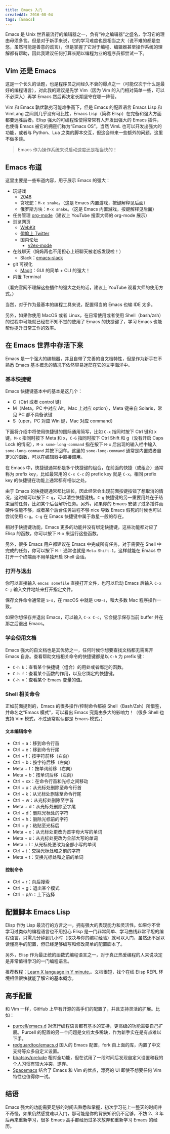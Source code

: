```yaml
---
title: Emacs 入门
createdAt: 2016-08-04
tags: [Emacs]
---
```


Emacs 是 Unix 世界最流行的编辑器之一，负有“神之编辑器”之盛名，学习它的理由毋须多言。但是对于新手来说，它的学习难度也是相当之大（说不难的都是忽悠，虽然可能是善意的谎言），但是掌握了它对于编程、编辑器甚至操作系统的理解都有帮助，因此我建议任何打算长期以编程为业的程序员都尝试一下。

## Vim 还是 Emacs

这是一个长久的话题，也是程序员之间经久不衰的爆点之一（可能仅次于什么是最好的编程语言），对此我的建议是先学 Vim（因为 Vim 的入门相对简单一些，可以不必深入）再学 Emacs 然后再决定长期坚守在哪一阵营。

Vim 和 Emacs 孰优孰劣可能难争高下，但是 Emacs 的配置语言 Emacs Lisp 和 VimLang 之间则几乎没有可比性，Emacs Lisp（简称 Elisp）在完备和强大方面都要远胜后者。Elisp 强大的可编程性使得常常有人开发出强大的 Emacs 插件，也使得 Emacs 被它的拥趸们称为“Emacs OS”。当然 VimL 也可以开发出强大的功能，或者与 Python、Lua 之类的脚本交互，但这会带来一些额外的问题，这里不做多谈。

> Emacs 作为操作系统来说启动速度还是相当快的！

## Emacs 布道

这里主要是一些布道内容，用于展示 Emacs 的强大：

- 玩游戏
  - [2048](https://github.com/sprang/emacs-2048)
  - 贪吃蛇：`M-x snake`。（这是 Emacs 内置游戏，按键解释见后面）
  - 俄罗斯方块：`M-x snake`。（这是 Emacs 内置游戏，按键解释见后面）
- 任务管理 [org-mode](http://orgmode.org/)（建议上 YouTube 搜索大师的 org-mode 展示）
- 浏览网页
  - [WebKit](https://www.emacswiki.org/emacs/WebKit)
  - [偷偷上 Twitter](https://github.com/hayamiz/twittering-mode)
  - 国内论坛
    - [v2ex-mode](https://github.com/aborn/v2ex-mode)
- 在线聊天（妈妈再也不用担心上班聊天被老板发现啦！）
  - Slack：[emacs-slack](https://github.com/yuya373/emacs-slack)
- git 可视化
  - [Magit](https://magit.vc/)：GUI 的简单 + CLI 的强大！
- 内置 Terminal

（看完官网不理解这些插件的强大之处的话，建议上 YouTube 观看大师的使用方式。）

当然，对于作为最基本的编程工具来说，配置得当的 Emacs 也输 IDE 太多。

另外，如果你使用 MacOS 或者 Linux，在日常使用或者使用 Shell（bash/zsh）的过程中可能就已经在不知不觉的使用了 Emacs 的快捷键了，学习 Emacs 也能帮你提升日常工作的效率。

## 在 Emacs 世界中存活下来

Emacs 是一个强大的编辑器，并且自带了完善的自文档特性，但是作为新手在不熟悉 Emacs 基本概念的情况下依然容易迷茫在它的文字海洋中。

### 基本快捷键

Emacs 快捷键基本中的基本是这几个：

- C（Ctrl 或者 control 键）
- M（Meta，PC 中对应 Alt，Mac 上对应 option），Meta 键来自 Solaris，常见 PC 都不具备该键
- S（uper，PC 对应 Win 键，Mac 对应 command）

下面将介绍中将使用快捷键的国际通用简写，比如 `C-x` 指同时按下 Ctrl 键和 x 键，`M-x` 指同时按下 Meta 和 x，`C-G` 指同时按下 Ctrl Shift 和 g（没有开启 Caps Lock 的情况），`M-x some-long-command` 指在按下 `M-x` 后出现的输入栏中输入 `some-long-command` 并按下回车。这里的 `some-long-command` 通常是内置或者自定义的函数，可以在编辑器中直接调用。

在 Emacs 中，快捷键通常都是多个快捷键的组合，在前面的快捷（或组合）通常称为 prefix key，比如最常用的 `C-x C-c` 的 prefix key 就是 `C-x`。相同 prefix key 的快捷键在功能上通常都有相似之处。

由于 Emacs 的快捷键通常都比较长，因此经常会出现前面按键按错了想取消的情况，这时候可以按下 `C-g`，可以清空快捷键栈。`C-g` 快捷键的另一重要用处在于结束当前任务，比如某个后台解析任务。另外，如果你的 Emacs 安装了过多插件而硬件性能不够，或者某个后台任务进程不够 nice 导致 Emacs 假死的时候也可以尝试使用 `C-g`。`C-g` 在 Emacs 快捷键中属于救星一般的存在。

相对于快捷键功能，Emacs 更多的功能并没有绑定快捷键，这些功能都对应了 Elisp 的函数，你可以按下 `M-x` 来运行这些函数。

另外，很多 Emacs 用户都建议在 Emacs 中完成所有任务，对于需要在 Shell 中完成的任务，你可以按下 `M-!` 通常也就是 `Meta-Shift-1`，这样就能在 Emacs 中打开一个终端而不用单独开启 Shell 会话。

### 打开与退出

你可以直接输入 `emcas somefile` 直接打开文件，也可以启动 Emacs 后输入 `C-x C-j` 输入文件地址来打开指定文件。

保存文件命令通常是 `S-s`，在 macOS 中就是 `CMD-s`，和大多数 Mac 程序操作一致。

如果你想保存并退出 Emacs，可以输入 `C-x C-c`，它会提示保存当前 buffer 并在那之后退出 Emacs。

### 学会使用文档

Emacs 强大的自文档也是其优势之一，任何时候你想要查找文档都无需离开 Emacs 自身。查看帮助文档相关命令的快捷键都是以 `C-h` 为 prefix 键：

- `C-h k`：查看某个快捷键（组合）的用处或者绑定的函数。
- `C-h f`：查看某个函数的作用，以及它绑定的快捷键。
- `C-h v`：查看某个 Emacs 变量的值。

### Shell 相关命令

正如前面提到的，Emacs 的很多操作/控制命令都被 Shell（Bash/Zsh）所借鉴，并命名之“Emacs 模式”，可以看出 Emacs 究竟由多大的影响力！（很多 Shell 也支持 Vim 模式，不过通常默认都是 Emacs 模式。）

#### 文本编辑命令

- Ctrl + a：移到命令行首
- Ctrl + e：移到命令行尾
- Ctrl + f：按字符前移（右向）
- Ctrl + b：按字符后移（左向）
- Meta + f：按单词前移（右向）
- Meta + b：按单词后移（左向）
- Ctrl + xx：在命令行首和光标之间移动
- Ctrl + u：从光标处删除至命令行首
- Ctrl + k：从光标处删除至命令行尾
- Ctrl + w：从光标处删除至字首
- Meta + d：从光标处删除至字尾
- Ctrl + d：删除光标处的字符
- Ctrl + h：删除光标前的字符
- Ctrl + y：粘贴至光标后
- Meta + c：从光标处更改为首字母大写的单词
- Meta + u：从光标处更改为全部大写的单词
- Meta + l：从光标处更改为全部小写的单词
- Ctrl + t：交换光标处和之前的字符
- Meta + t：交换光标处和之前的单词

#### 控制命令

- Ctrl + r：向后搜索
- Ctrl + g：退出某个模式
- Ctrl + p/n：上下选择

## 配置脚本 Emacs Lisp

Elisp 作为 Lisp 最流行的方言之一，拥有强大的表现能力和灵活性。如果你不曾学习过类似的编程语言也不用担心 Elisp 是一门非常简单、学习曲线非常平坦的编程语言，只需几分钟到几小时（取决与你的编程经验）就可以入门，虽然还不足以读懂高手的配置，但已经足够编写和修改简单的配置脚本了。

另外，Elisp 作为最正统的函数式编程语言之一，对于真正热爱编程的人来说决定是非常值得学习的一门编程语言。

推荐教程：[Learn X language in Y minute.](https://learnxinyminutes.com/docs/elisp/)。文档很短，找个在线 Elisp REPL 环境相信很快就能了解它的基本概念。

## 高手配置

和 Vim 一样，GitHub 上早有开源的高手们的配置了，并且支持灵活的扩展。比如：

- [purcell/emacs.d](https://github.com/purcell/emacs.d) 对流行编程语言都有基本的支持，更高级的功能需要自己扩展。Purcell 的配置的另一个问题是文档太多稀缺，作为新手实在是有点难以下手。
- [redguardtoo/emacs.d](https://github.com/redguardtoo/emacs.d) 国人的 Emacs 配置，fork 自上面的库，内置了中文支持等众多自定义设置。
- [bbatsov/prelude](https://github.com/bbatsov/prelude) 相对全功能，但在试用了一段时间后发现自定义设置和我的个人习惯有较大冲突，遂弃。
- [Spacemacs](http://spacemacs.org/) 结合了 Emacs 和 Vim 的优点，漂亮的 UI 即使不想要任何 Vim 特性也值得你一试。

## 结语

Emacs 强大的功能需要足够的时间去熟悉和掌握，初次学习花上一整天的时间并不奇怪，如果仍然感觉难以入门，那可能是你的背景知识仍不足够，不妨 2、3 年后再来重新学习，很多 Emacs 高手都经历过多次放弃和重新学习 Emacs 的经历。
